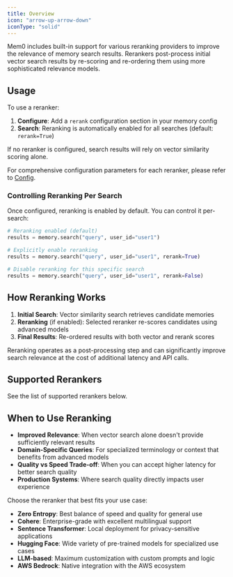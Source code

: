 ```yaml
---
title: Overview
icon: "arrow-up-arrow-down"
iconType: "solid"
---
```


Mem0 includes built-in support for various reranking providers to improve the relevance of memory search results. Rerankers post-process initial vector search results by re-scoring and re-ordering them using more sophisticated relevance models.

## Usage

To use a reranker:

1. **Configure**: Add a `rerank` configuration section in your memory config
2. **Search**: Reranking is automatically enabled for all searches (default: `rerank=True`)

If no reranker is configured, search results will rely on vector similarity scoring alone.

For comprehensive configuration parameters for each reranker, please refer to [Config](./config).

### Controlling Reranking Per Search

Once configured, reranking is enabled by default. You can control it per-search:

```python
# Reranking enabled (default)
results = memory.search("query", user_id="user1")

# Explicitly enable reranking
results = memory.search("query", user_id="user1", rerank=True)

# Disable reranking for this specific search
results = memory.search("query", user_id="user1", rerank=False)
```

## How Reranking Works

1. **Initial Search**: Vector similarity search retrieves candidate memories
2. **Reranking** (if enabled): Selected reranker re-scores candidates using advanced models
3. **Final Results**: Re-ordered results with both vector and rerank scores

<Note>
Reranking operates as a post-processing step and can significantly improve search relevance at the cost of additional latency and API calls.
</Note>

## Supported Rerankers

See the list of supported rerankers below.

<CardGroup cols={2}>
  <Card title="Zero Entropy" href="/components/rerankers/models/zero_entropy" />
  <Card title="Cohere" href="/components/rerankers/models/cohere" />
  <Card title="Sentence Transformer" href="/components/rerankers/models/sentence_transformer" />
  <Card title="Hugging Face" href="/components/rerankers/models/huggingface" />
  <Card title="LLM-based" href="/components/rerankers/models/llm" />
  <Card title="LLM Reranker" href="/components/rerankers/models/llm_reranker" />
  <Card title="AWS Bedrock" href="/components/rerankers/models/aws_bedrock" />
</CardGroup>

## When to Use Reranking

- **Improved Relevance**: When vector search alone doesn't provide sufficiently relevant results
- **Domain-Specific Queries**: For specialized terminology or context that benefits from advanced models
- **Quality vs Speed Trade-off**: When you can accept higher latency for better search quality
- **Production Systems**: Where search quality directly impacts user experience

Choose the reranker that best fits your use case:
- **Zero Entropy**: Best balance of speed and quality for general use
- **Cohere**: Enterprise-grade with excellent multilingual support
- **Sentence Transformer**: Local deployment for privacy-sensitive applications
- **Hugging Face**: Wide variety of pre-trained models for specialized use cases
- **LLM-based**: Maximum customization with custom prompts and logic
- **AWS Bedrock**: Native integration with the AWS ecosystem
